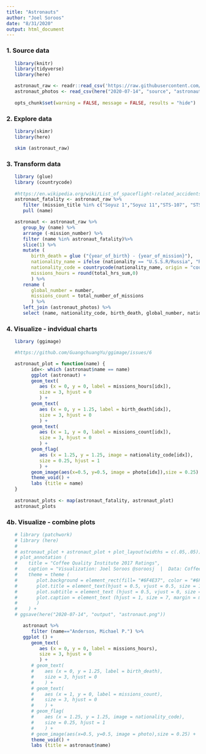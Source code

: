 ```yaml
---
title: "Astronauts"
author: "Joel Soroos"
date: "8/31/2020"
output: html_document
---
```



### 1. Source data
```r

   library(knitr)
   library(tidyverse)
   library(here)

   astronaut_raw <- readr::read_csv('https://raw.githubusercontent.com/rfordatascience/tidytuesday/master/data/2020/2020-07-14/astronauts.csv')
   astronaut_photos <- read_csv(here("2020-07-14", "source", "astronaut photos.csv"))
   
   opts_chunk$set(warning = FALSE, message = FALSE, results = "hide")
```


### 2.  Explore data
```r

   library(skimr)
   library(here)

   skim (astronaut_raw)
```


### 3.  Transform data
```r

   library (glue)
   library (countrycode)
   
   #https://en.wikipedia.org/wiki/List_of_spaceflight-related_accidents_and_incidents
   astronaut_fatality <- astronaut_raw %>%
      filter (mission_title %in% c("Soyuz 1","Soyuz 11","STS-107", "STS-51L","STS-51-L", "STS 51-L")) %>%
      pull (name)

   astronaut <- astronaut_raw %>%
      group_by (name) %>%
      arrange (-mission_number) %>%
      filter (name %in% astronaut_fatality)%>%
      slice(1) %>%
      mutate (
         birth_death = glue ("{year_of_birth} - {year_of_mission}"),
         nationality_name = ifelse (nationality == "U.S.S.R/Russia", "Russia",nationality),
         nationality_code = countrycode(nationality_name, origin = "country.name", destination = "iso2c"),
         missions_hours = round(total_hrs_sum,0)
         ) %>%
      rename (
         global_number = number,
         missions_count = total_number_of_missions
         ) %>%
      left_join (astronaut_photos) %>%
      select (name, nationality_code, birth_death, global_number, nationwide_number, mission_title, occupation, missions_count, missions_hours, photo) 
```


### 4.  Visualize - indvidual charts
```r

   library (ggimage)

   #https://github.com/GuangchuangYu/ggimage/issues/6

   astronaut_plot = function(name) {
         idx<- which (astronaut$name == name)
         ggplot (astronaut) +
         geom_text(
            aes (x = 0, y = 0, label = missions_hours[idx]),
            size = 3, hjust = 0
            ) +
         geom_text(
            aes (x = 0, y = 1.25, label = birth_death[idx]),
            size = 3, hjust = 0
            ) +
         geom_text(
            aes (x = 1, y = 0, label = missions_count[idx]),
            size = 3, hjust = 0
            ) +
         geom_flag(
            aes (x = 1.25, y = 1.25, image = nationality_code[idx]),
            size = 0.25, hjust = 1
            ) +
         geom_image(aes(x=0.5, y=0.5, image = photo[idx]),size = 0.25) +
         theme_void() +
         labs (title = name)
   }
   
   astronaut_plots <- map(astronaut_fatality, astronaut_plot)
   astronaut_plots
```


### 4b.  Visualize - combine plots
```r

   # library (patchwork)
   # library (here)
   # 
   # astronaut_plot + astronaut_plot + plot_layout(widths = c(.05,.05)) +
   # plot_annotation (
   #    title = "Coffee Quality Institute 2017 Ratings",
   #    caption = "Visualization: Joel Soroos @soroosj  |  Data: Coffee Quality Institute via Kaggle via R4DS Tidy Tuesday",
   #    theme = theme (
   #       plot.background = element_rect(fill= "#6F4E37", color = "#6F4E37"),
   #       plot.title = element_text(hjust = 0.5, vjust = 0.5, size = 14, face = "bold", margin = margin (0,0,20,0), color = "white"),
   #       plot.subtitle = element_text (hjust = 0.5, vjust = 0, size = 10, margin = margin (0,0,25,0), color = "white"),
   #       plot.caption = element_text (hjust = 1, size = 7, margin = margin (15,0,0,0), color = "white")
   #       )
   #    ) +
   # ggsave(here("2020-07-14", "output", "astronaut.png"))
``` 

```r
      astronaut %>%
         filter (name=="Anderson, Michael P.") %>%
      ggplot () +
         geom_text(
            aes (x = 0, y = 0, label = missions_hours),
            size = 3, hjust = 0
            ) +
         # geom_text(
         #    aes (x = 0, y = 1.25, label = birth_death),
         #    size = 3, hjust = 0
         #    ) +
         # geom_text(
         #    aes (x = 1, y = 0, label = missions_count),
         #    size = 3, hjust = 0
         #    ) +
         # geom_flag(
         #    aes (x = 1.25, y = 1.25, image = nationality_code),
         #    size = 0.25, hjust = 1
         #    ) +
         # geom_image(aes(x=0.5, y=0.5, image = photo),size = 0.25) +
         theme_void() +
         labs (title = astronaut$name)
```

